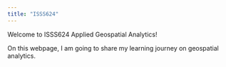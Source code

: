 ```yaml
---
title: "ISSS624"
---
```


Welcome to ISSS624 Applied Geospatial Analytics!

On this webpage, I am going to share my learning journey on geospatial analytics.
